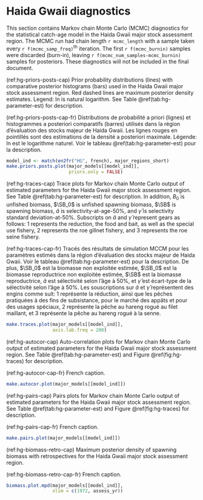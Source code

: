 # Haida Gwaii diagnostics

This section contains Markov chain Monte Carlo (MCMC) diagnostics for the
statistical catch-age model in the Haida Gwaii major stock assessment region.
The MCMC run had chain length `r mcmc_length`
with a sample taken every `r f(mcmc_samp_freq)`^th^ iteration.
The first `r f(mcmc_burnin)` samples were discarded (burn-in), 
leaving `r f(mcmc_num_samples-mcmc_burnin)` samples for posteriors.
These diagnostics will not be included in the final document.

(ref:hg-priors-posts-cap) Prior probability distributions (lines) with
comparative posterior histograms (bars) used in the Haida Gwaii major stock assessment region.
Red dashed lines are maximum posterior density estimates.
Legend: ln is natural logarithm.
See Table \@ref(tab:hg-parameter-est) for description.

(ref:hg-priors-posts-cap-fr) Distributions de probabilité a priori (lignes)
et histogrammes a posteriori comparatifs (barres) utilisés dans la région d’évaluation des stocks majeur de Haida Gwaii.
Les lignes rouges en pointillés sont des estimations de la densité a posteriori maximale.
Légende: ln est le logarithme naturel.
Voir le tableau \@ref(tab:hg-parameter-est) pour la description.

```r
model_ind <- match(en2fr("HG", french), major_regions_short)
make.priors.posts.plot(major_models[[model_ind]],
                       priors.only = FALSE)
```

(ref:hg-traces-cap) Trace plots for Markov chain Monte Carlo output of
estimated parameters for the Haida Gwaii major stock assessment region.
See Table \@ref(tab:hg-parameter-est) for description.
In addition, $B_0$ is unfished biomass,
$\SB_0$ is unfished spawning biomass,
$\SB$ is spawning biomass,
$\hat{a}$ is selectivity-at-age-50%, and
$\hat{\gamma}$ is selectivity standard deviation-at-50%.
Subscripts on $\hat{a}$ and $\hat{\gamma}$ represent gears as follows:
1 represents the reduction, the food and bait, as well as the special use fishery,
2 represents the roe gillnet fishery, and
3 represents the roe seine fishery.

(ref:hg-traces-cap-fr) Tracés des résultats de simulation MCCM pour les paramètres estimés
dans la région d’évaluation des stocks majeur de Haida Gwaii.
Voir le tableau \@ref(tab:hg-parameter-est) pour la description.
De plus, $\SB_0$ est la biomasse non exploitée estimée,
$\SB_0$ est la biomasse reproductrice non exploitée estimée,
$\SB$ est la biomasse reproductrice,
$\hat{a}$ est sélectivité selon l’âge à 50%, et
$\hat{\gamma}$ est écart-type de la sélectivité selon l’âge à 50%.
Les souscriptions sur $\hat{a}$ et $\hat{\gamma}$ représentent des engins comme suit:
1 représente la réduction, ainsi que les pêches pratiquées à des fins de subsistance, pour le marché des appâts et pour des usages spéciaux, 
2 représente la pêche au hareng rogué au filet maillant, et
3 représente la pêche au hareng rogué à la senne.

```r
make.traces.plot(major_models[[model_ind]],
                 axis.lab.freq = 200)
```

(ref:hg-autocor-cap) Auto-correlation plots for Markov chain Monte Carlo output of
estimated parameters for the Haida Gwaii major stock assessment region.
See Table \@ref(tab:hg-parameter-est) and Figure \@ref(fig:hg-traces) for description.

(ref:hg-autocor-cap-fr) French caption.

```r
make.autocor.plot(major_models[[model_ind]])
```

(ref:hg-pairs-cap) Pairs plots for Markov chain Monte Carlo output of
estimated parameters for the Haida Gwaii major stock assessment region.
See Table \@ref(tab:hg-parameter-est) and Figure \@ref(fig:hg-traces) for description.

(ref:hg-pairs-cap-fr) French caption.

```r
make.pairs.plot(major_models[[model_ind]])
```

(ref:hg-biomass-retro-cap) Maximum posterior density of spawning biomass
with retrospectives for the Haida Gwaii major stock assessment region.

(ref:hg-biomass-retro-cap-fr) French caption.

```r
biomass.plot.mpd(major_models[[model_ind]],
                 xlim = c(1972, assess_yr))
```
